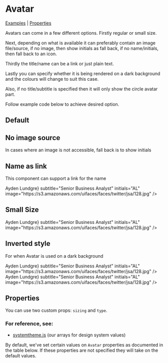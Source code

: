 
<Meta title="Components/Avatar" component={Avatar} />

# Avatar

[Examples](#default) | [Properties](#properties)

Avatars can come in a few different options. Firstly regular or small size.

Next, depending on what is available it can preferably contain an image file/source, if no image, then show initials as fall back, if no name/initials, then fall back to an icon.

Thirdly the title/name can be a link or just plain text.

Lastly you can specify whether it is being rendered on a dark background and the colours will change to suit this case.

Also, if no title/subtitle is specified then it will only show the circle avatar part.

Follow example code below to achieve desired option.

## Default

<Preview>
  <Story name="Default">
      <Avatar title="Ayden Lundgre" initials="AL" subtitle="Senior Business Analyst" image="https://s3.amazonaws.com/uifaces/faces/twitter/jsa/128.jpg" />
  </Story>
</Preview>

## No image source

In cases where an image is not accessible, fall back is to show initials

<Preview>
  <Story name="No image">
  <Avatar
    title="Ayden Lundgre"
    subtitle="Senior Business Analyst"
    initials="AL"
  />
  </Story>
</Preview>

## Name as link

This component can support a link for the name

<Preview>
    <Story name="Name as Link">
  <Avatar
    title={<StyledLink href="#">Ayden Lundgre</StyledLink>}
    subtitle="Senior Business Analyst"
    initials="AL"
    image="https://s3.amazonaws.com/uifaces/faces/twitter/jsa/128.jpg"
  />
  </Story>
</Preview>

## Small Size
  <Preview>
    <Story name="Small">
    <Spacer>
      <Avatar
        sizing="small"
        title="Ayden Lundgre"
        subtitle="Senior Business Analyst"
        initials="AL"
      />
      <Avatar
        sizing="small"
        title="Ayden Lundgre"
        subtitle="Senior Business Analyst"
        initials="AL"
        image="https://s3.amazonaws.com/uifaces/faces/twitter/jsa/128.jpg"
      />
      <Avatar
        sizing="small"
        title={<StyledLink href="#">Ayden Lundgre</StyledLink>}
        subtitle="Senior Business Analyst"
        initials="AL"
        image="https://s3.amazonaws.com/uifaces/faces/twitter/jsa/128.jpg"
      />
    </Spacer>
    </Story>
</Preview>

## Inverted style

For when Avatar is used on a dark background

<Preview>
<Story name="Inverted">
  <Box bg="greyDarkest" p="4">
    <Spacer>
      <Avatar
        type="inverted"
        title="Ayden Lundgre"
        subtitle="Senior Business Analyst"
        initials="AL"
        image="https://s3.amazonaws.com/uifaces/faces/twitter/jsa/128.jpg"
      />
      <Avatar
        type="inverted"
        title={<StyledLink href="#">Ayden Lundgre</StyledLink>}
        subtitle="Senior Business Analyst"
        initials="AL"
        image="https://s3.amazonaws.com/uifaces/faces/twitter/jsa/128.jpg"
      />
      <Avatar
        type="inverted"
        sizing="small"
        title="Ayden Lundgre"
        subtitle="Senior Business Analyst"
        initials="AL"
        image="https://s3.amazonaws.com/uifaces/faces/twitter/jsa/128.jpg"
      />
      <Avatar
        type="inverted"
        sizing="small"
        title={<StyledLink href="#">Ayden Lundgre</StyledLink>}
        subtitle="Senior Business Analyst"
        initials="AL"
        image="https://s3.amazonaws.com/uifaces/faces/twitter/jsa/128.jpg"
      />
      </Spacer>
    </Box>
  </Story>
  </Preview>

## Properties

You can use two custom props: `sizing` and `type`.

### For reference, see:

- [systemtheme.js](https://github.com/orchestrated-io/orca-design-system/blob/master/packages/orcs-design-system/lib/systemtheme.js) (our arrays for design system values)

By default, we've set certain values on `Avatar` properties as documented in the table below. If these properties are not specified they will take on the default values.

<Props of={Avatar} />
